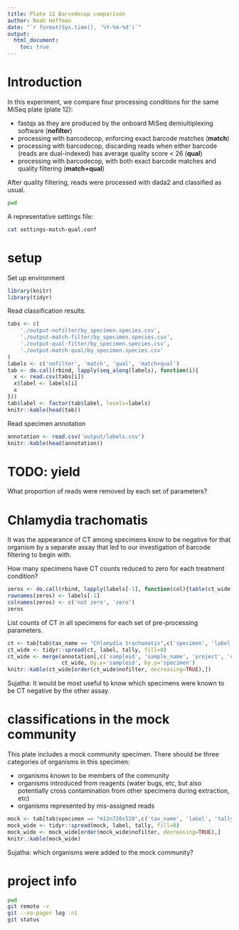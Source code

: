 ```yaml
---
title: Plate 12 Barcodecop comparison
author: Noah Hoffman
date: "`r format(Sys.time(), '%Y-%m-%d')`"
output:
  html_document:
    toc: true
---
```


# Introduction

In this experiment, we compare four processing conditions for the same MiSeq plate (plate 12):

- fastqs as they are produced by the onboard MiSeq demiultiplexing software (**nofilter**)
- processing with barcodecop, enforcing exact barcode matches (**match**)
- processing with barcodecop, discarding reads when either barcode (reads are dual-indexed) has average quality score < 26 (**qual**)
- processing with barcodecop, with both exact barcode matches and quality filtering (**match+qual**)

After quality filtering, reads were processed with dada2 and classified as usual.

```sh
pwd
```

A representative settings file:

```sh
cat settings-match-qual.conf
```

# setup

Set up environment

```r
library(knitr)
library(tidyr)
```

Read classification results.

```r
tabs <- c(
    './output-nofilter/by_specimen.species.csv',
    './output-match-filter/by_specimen.species.csv',
    './output-qual-filter/by_specimen.species.csv',
    './output-match-qual/by_specimen.species.csv'
)
labels <- c('nofilter', 'match', 'qual', 'match+qual')
tab <- do.call(rbind, lapply(seq_along(labels), function(i){
  x <- read.csv(tabs[i])
  x$label <- labels[i]
  x
}))
tab$label <- factor(tab$label, levels=labels)
knitr::kable(head(tab))
```

Read specimen annotation

```r
annotation <- read.csv('output/labels.csv')
knitr::kable(head(annotation))
```

# TODO: yield

What proportion of reads were removed by each set of parameters?

# Chlamydia trachomatis

It was the appearance of CT among specimens know to be negative for
that organism by a separate assay that led to our investigation of
barcode filtering to begin with.

How many specimens have CT counts reduced to zero for each treatment condition?

```r
zeros <- do.call(rbind, lapply(labels[-1], function(col){table(ct_wide[[col]] == 0)}))
rownames(zeros) <- labels[-1]
colnames(zeros) <- c('not zero', 'zero')
zeros
```

List counts of CT in all specimens for each set of pre-processing
parameters.

```r
ct <- tab[tab$tax_name == "Chlamydia trachomatis",c('specimen', 'label', 'tally')]
ct_wide <- tidyr::spread(ct, label, tally, fill=0)
ct_wide <- merge(annotation[,c('sampleid', 'sample_name', 'project', 'controls')],
                 ct_wide, by.x='sampleid', by.y='specimen')
knitr::kable(ct_wide[order(ct_wide$nofilter, decreasing=TRUE),])
```

Sujatha: It would be most useful to know which specimens were known to be CT negative by the other assay.

# classifications in the mock community

This plate includes a mock community specimen. There should be three categories of organisms in this specimen:

- organisms known to be members of the community
- organisms introduced from reagents (water bugs, etc, but also potentially cross contamination from other specimens during extraction, etc)
- organisms represented by mis-assigned reads

```r
mock <- tab[tab$specimen == "m12n726s520",c('tax_name', 'label', 'tally')]
mock_wide <- tidyr::spread(mock, label, tally, fill=0)
mock_wide <- mock_wide[order(mock_wide$nofilter, decreasing=TRUE),]
knitr::kable(mock_wide)
```

Sujatha: which organisms were added to the mock community?

# project info

```sh
pwd
git remote -v
git --no-pager log -n1
git status
```
